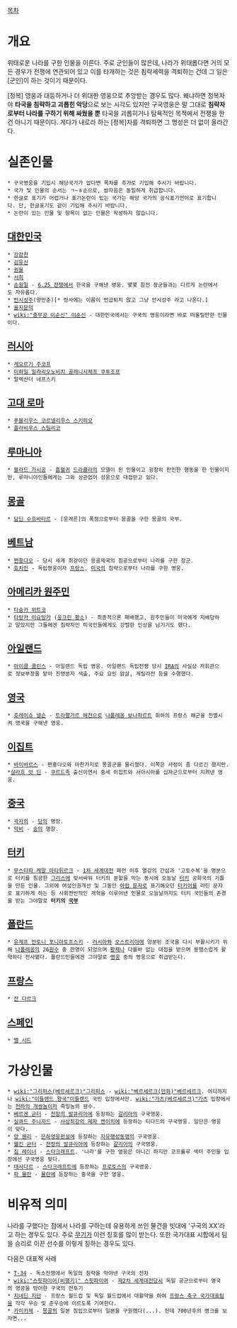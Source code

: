 [[목차]]

= 개요 =
위태로운 나라를 구한 인물을 이른다. 주로 군인들이 많은데, 나라가 위태롭다면 거의 모든 경우가 전쟁에 연관되어 있고 이를 타개하는 것은 침략세력을 격퇴하는 건데 그 일은 [군인]이 하는 것이기 때문이다.

[정복] 영웅과 대등하거나 더 위대한 영웅으로 추앙받는 경우도 많다. 왜냐하면 정복자야 '''타국을 침략하고 괴롭힌 악당'''으로 보는 시각도 있지만 구국영웅은 말 그대로 '''침략자로부터 나라를 구하기 위해 싸웠을 뿐''' 타국을 괴롭히거나 탐욕적인 목적에서 전쟁을 한 건 아니기 때문이다. 게다가 내로라 하는 [정복]자를 격퇴하면 그 명성은 더 없이 올라간다.

= 실존인물 =
 * 구국영웅을 기입시 해당국가가 없다면 목차를 추가로 기입해 주시기 바랍니다.
 * 국가 및 인물의 순서는 ㄱ~ㅎ순으로, 쌍자음은 동일하게 취급합니다.
 * 한글로 표기가 어렵거나 표기논란이 있는 국가는 해당 국가의 공식표기언어로 표기합니다. 단, 한글표기도 같이 기입해 주시기 바랍니다.
 * 논란이 있는 인물 및 항목이 없는 인물은 작성하지 않습니다.

== [[대한민국]] ==
 * [[강감찬]]
 * [[김유신]]
 * [[권율]]
 * [[서희]]
 * [[손원일]] - [[6.25 전쟁]]에서 한국을 구해낸 영웅. 몇몇 참전 장군들과는 다르게 논란에서도 자유롭다.
 * [[안시성주]](양만춘)[* 정사에는 이름이 언급되지 않고 그냥 안시성주 라고 나온다.]
 * [[을지문덕]]
 * [[wiki:"충무공 이순신" 이순신]] - 대한민국에서는 구국의 영웅이라면 바로 떠올릴만한 인물이다.
== [[러시아]] ==
 * [[게오르기 주코프]]
 * [[미하일 일라리오노비치 골레니시체프 쿠투조프]]
 * 알렉산더 네프스키
 
== [[고대 로마]] ==
 * [[푸블리우스 코르넬리우스 스키피오]]
 * [[플라비우스 스틸리코]]

== [[루마니아]] ==
 * [[블라드 가시공]] - [[흡혈귀]] [[드라큘라]]의 모델이 된 인물이고 굉장히 잔인한 행동을 한 인물이지만, 루마니아인들에게는 그와 상관없이 성웅으로 대접받고 있다.

== [[몽골]] ==
 * [[담딘 수흐바타르]] - [운게른]의 폭정으로부터 몽골을 구한 몽골의 국부. 

== [[베트남]] ==
 * [[쩐흥다오]] - 당시 세계 최강이던 몽골제국의 침공으로부터 나라를 구한 장군.
 * [[호치민]] - 독립영웅이자 [[프랑스]], [[미국]]의 침략으로부터 나라를 구한 영웅.

== [[아메리카 원주민]] ==
 * [[타슝카 위트코]] 
 * [[타탕카 이요탕카]] ([[웅크린 황소]]) - 최종적으론 패배했고, 원주민들이 미국에게 지배당하고 말았지만 그들에겐 침략자인 미국인들에게도 강렬한 인상을 남기기도 했다.

== [[아일랜드]] ==
 * [[마이클 콜린스]] - 아일랜드 독립 영웅. 아일랜드 독립전쟁 당시 [[IRA]]의 사실상 지휘관으로 정보부장을 맡아 친영분자 색출, 주요 요인 암살, 게릴라전 등을 수행했다.

== [[영국]] ==
 * [[호레이쇼 넬슨]] - [[트라팔가르 해전]]으로 [[나폴레옹 보나파르트]] 휘하의 프랑스 해군을 전멸시켜 영국을 구해낸 영웅.

== [[이집트]] ==
 * [[바이바르스]] - 쩐흥다오와 마찬가지로 몽골군을 물리쳤다. 이쪽은 사정이 좀 다르긴 했지만.
 *[[살라흐 앗 딘]] - [[쿠르드족]] 출신이면서 중세 이집트와 서아시아를 십자군으로부터 지켜낸 영웅.

== [[중국]] ==
 * [[곽자의]] - [[당]]의 명장.
 * [[악비]] - [[송]]의 명장.

== [[터키]] ==
 * [[무스타파 케말 아타튀르크]] - [[1차 세계대전]] 패전 이후 열강의 간섭과 '고토수복'을 명분으로 터키를 침공한 [[그리스]]에 맞서싸워 터키의 분할을 막는 동시에 오늘날 [[터키]] 공화국의 기틀을 만든 인물. 그외에 여성인권개선 및 그동안 [[아랍 문자]]로 표기해오던 [[터키어]]를 라틴 문자로 표기하게 하는 등 사회전반적인 개혁을 이루어낸 인물로 오늘날까지도 터키 국민들의 존경을 받는 그야말로 '''터키의 [[국부]]'''

== [[폴란드]] ==
 * [[유제프 안토니 포니아토프스키]] - [[러시아]]와 [[오스트리아]]에 양분된 조국을 다시 부활시키기 위해 [[나폴레옹]]의 26[[원수]] 중 한명이 되었으며 [[황제]]나 다를바 없는 대접을 받으며 용맹스럽게 활약하다 전사했다. 폴란드인들에겐 그야말로 [[영웅]] 중의 영웅으로 취급받는다.

== [[프랑스]] ==
 * [[잔 다르크]]

== [[스페인]] ==
 * [[엘 시드]]

= 가상인물 =
 * [[wiki:"그리피스(베르세르크)"그리피스]] - [[wiki:"베르세르크(만화)"베르세르크]]. 어디까지나 [[wiki:"미들랜드 왕국"미들랜드]] 국민 입장에서만. [[wiki:"가츠(베르세르크)"가츠]] 입장에서는 [[천하의 개쌍놈]]이자 죽일놈의 웬수.
 * [[베르겐 균터]] - [[전장의 발큐리아]]에 등장하는 [[갈리아]]의 구국영웅. 
 * [[실콰드 주나자드]] - [[사상최강의 제자 켄이치]]에 등장하는 티다드의 구국영웅. 일단은 영웅이 맞다.
 * [[양 웬리]] - [[은하영웅전설]]에 등장하는 [[자유행성동맹]]의 구국영웅. 
 * [[웰킨 균터]] - [[전장의 발큐리아]]에 등장하는 [[갈리아]]의 구국영웅. 
 * [[짐 레이너]] - [[스타크래프트]]. '나라'를 구한 영웅은 아니긴 하지만 코프룰루 섹터 주민들 입장에선 구국영웅 맞다.
 * [[태사다르]] - [[스타크래프트]]에 등장하는 [[프로토스]]의 구국영웅. 
 * [[파 뮬란]] - [[뮬란]]에 등장하는 중국을 구한 영웅.
= 비유적 의미 =
나라를 구했다는 점에서 나라를 구하는데 유용하게 쓰인 물건을 빗대에 '구국의 XX'라고 하는 경우도 있다. 주로 [[무기]]가 이런 칭호를 많이 받는다. 또한 국가대표 시합에서 팀을 승리로 이끈 선수를 이렇게 칭하는 경우도 있다.

다음은 대표적 사례

 * [[T-34]] - 독소전쟁에서 독일의 침략을 막아낸 구국의 전차
 * [[wiki:"스핏파이어(비행기)" 스핏파이어]] - [[제2차 세계대전]]당시 독일 공군으로부터 영국의 영공을 방어한 구국의 전투기
 * [[지네딘 지단]] - 프랑스 월드컵 및 독일 월드컵에서 대활약을 하여 [[프랑스 축구 국가대표팀]]을 각각 우승 및 준우승에 이르도록 기여한다.
 * [[카미카제]] - [[몽골]]의 일본 침입으로부터 일본을 구원했다(...). 헌데 700년후의 병크를 보자면...

